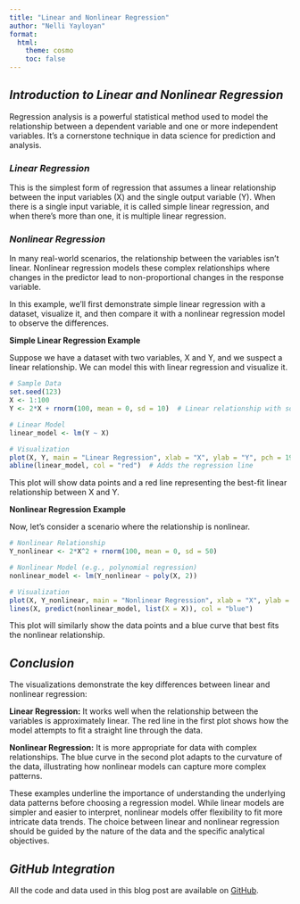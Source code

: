 ```yaml
---
title: "Linear and Nonlinear Regression"
author: "Nelli Yayloyan"
format: 
  html:
    theme: cosmo 
    toc: false
---
```


## *Introduction to Linear and Nonlinear Regression*

Regression analysis is a powerful statistical method used to model the relationship between a dependent variable and one or more independent variables. It's a cornerstone technique in data science for prediction and analysis.

### *Linear Regression*

This is the simplest form of regression that assumes a linear relationship between the input variables (X) and the single output variable (Y). When there is a single input variable, it is called simple linear regression, and when there's more than one, it is multiple linear regression.

### *Nonlinear Regression*

In many real-world scenarios, the relationship between the variables isn't linear. Nonlinear regression models these complex relationships where changes in the predictor lead to non-proportional changes in the response variable.


In this example, we'll first demonstrate simple linear regression with a dataset, visualize it, and then compare it with a nonlinear regression model to observe the differences.

**Simple Linear Regression Example** 

Suppose we have a dataset with two variables, X and Y, and we suspect a linear relationship. We can model this with linear regression and visualize it.
```r
# Sample Data
set.seed(123)
X <- 1:100
Y <- 2*X + rnorm(100, mean = 0, sd = 10)  # Linear relationship with some noise

# Linear Model
linear_model <- lm(Y ~ X)

# Visualization
plot(X, Y, main = "Linear Regression", xlab = "X", ylab = "Y", pch = 19)
abline(linear_model, col = "red")  # Adds the regression line

```

This plot will show data points and a red line representing the best-fit linear relationship between X and Y.

**Nonlinear Regression Example**

Now, let's consider a scenario where the relationship is nonlinear.

```r
# Nonlinear Relationship
Y_nonlinear <- 2*X^2 + rnorm(100, mean = 0, sd = 50)

# Nonlinear Model (e.g., polynomial regression)
nonlinear_model <- lm(Y_nonlinear ~ poly(X, 2))

# Visualization
plot(X, Y_nonlinear, main = "Nonlinear Regression", xlab = "X", ylab = "Y_nonlinear", pch = 19)
lines(X, predict(nonlinear_model, list(X = X)), col = "blue")

```

This plot will similarly show the data points and a blue curve that best fits the nonlinear relationship.

## *Conclusion*
The visualizations demonstrate the key differences between linear and nonlinear regression:

**Linear Regression:** It works well when the relationship between the variables is approximately linear. The red line in the first plot shows how the model attempts to fit a straight line through the data.


**Nonlinear Regression:** It is more appropriate for data with complex relationships. The blue curve in the second plot adapts to the curvature of the data, illustrating how nonlinear models can capture more complex patterns.


These examples underline the importance of understanding the underlying data patterns before choosing a regression model. While linear models are simpler and easier to interpret, nonlinear models offer flexibility to fit more intricate data trends. The choice between linear and nonlinear regression should be guided by the nature of the data and the specific analytical objectives.

## *GitHub Integration*

All the code and data used in this blog post are available on [GitHub](https://github.com/Nelliyay/ml_blog).
